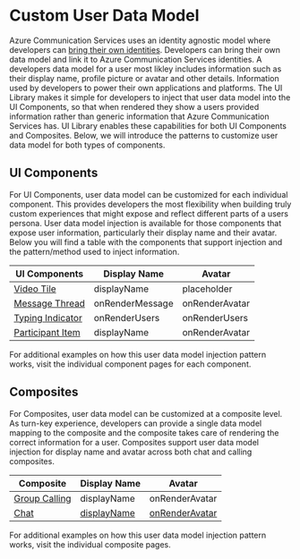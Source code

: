 
<Meta title="Custom User Data Model" />

# Custom User Data Model

Azure Communication Services uses an identity agnostic model where developers can [bring their own identities](https://docs.microsoft.com/azure/communication-services/concepts/identity-model).
Developers can bring their own data model and link it to Azure Communication Services identities.
A developers data model for a user most likley includes information such as their display name, profile picture or avatar and other details. Information used by developers to power their own applications and platforms.
The UI Library makes it simple for developers to inject that user data model into the UI Components, so that when rendered they show a users provided information rather than generic information that Azure Communication Services has.
UI Library enables these capabilities for both UI Components and Composites. Below, we will introduce the patterns to customize user data model for both types of components.

## UI Components

For UI Components, user data model can be customized for each individual component.
This provides developers the most flexibility when building truly custom experiences that might expose and reflect different parts of a users persona.
User data model injection is available for those components that expose user information, particularly their display name and their avatar.
Below you will find a table with the components that support injection and the pattern/method used to inject information.

| UI Components                                                                      | Display Name    | Avatar         |
| ---------------------------------------------------------------------------------- | --------------- | -------------- |
| [Video Tile](/?path=/story/ui-components-video-tile--video-tile)                   | displayName     | placeholder    |
| [Message Thread](/?path=/story/ui-components-message-thread--message-thread)       | onRenderMessage | onRenderAvatar |
| [Typing Indicator](/?path=/story/ui-components-typing-indicator--typing-indicator) | onRenderUsers   | onRenderUsers  |
| [Participant Item](/?path=/story/ui-components-participant-item--participant-item) | displayName     | onRenderAvatar |

For additional examples on how this user data model injection pattern works, visit the individual component pages for each component.

## Composites

For Composites, user data model can be customized at a composite level.
As turn-key experience, developers can provide a single data model mapping to the composite and the composite takes care of rendering the correct information for a user.
Composites support user data model injection for display name and avatar across both chat and calling composites.

| Composite                                                        | Display Name | Avatar |
| ---------------------------------------------------------------- | ------------ | ------ |
| [Group Calling](/?path=/story/composites-group-call--group-call) | displayName | onRenderAvatar |
| [Chat](/?path=/story/composites-group-chat--group-chat)          | [displayName](/?path=/docs/composites-chat--basic-canvas#custom-data-model)  |  [onRenderAvatar](/?path=/docs/composites-chat--basic-canvas#custom-data-model) |

For additional examples on how this user data model injection pattern works, visit the individual composite pages.

